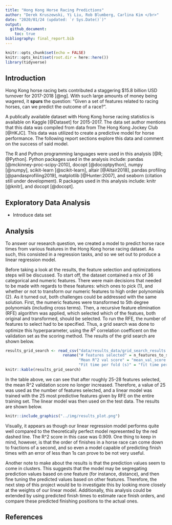 ```yaml
---
title: "Hong Kong Horse Racing Predictions"
author: "Derek Kruszewski, Yi Liu, Rob Blumberg, Carlina Kim </br>"
date: "2020/01/24 (updated: `r Sys.Date()`)"
output:
  github_document:
    toc: true
bibliography: final_report.bib
---
```


```r
knitr::opts_chunk$set(echo = FALSE)
knitr::opts_knit$set(root.dir = here::here())
library(tidyverse)
```

## Introduction

Hong Kong horse racing bets contributed a staggering $15.8 billion USD turnover for 2017-2018 [@ng]. With such large amounts of money being wagered, it **spurs** the question: "Given a set of features related to racing horses, can we predict the outcome of a race?".

A publically available dataset with Hong Kong horse racing statistics is available on Kaggle [@Dataset] for 2015-2017. The data set author mentions that this data was compiled from data from The Hong Kong Jockey Club [@HKJC]. This data was utilized to create a predictive model for horse performance. The following report sections explore this data and comment on the success of said model.

The R and Python programming languages were used in this analysis [@R; @Python]. Python packages used in the analysis include: pandas [@mckinney-proc-scipy-2010], docopt [@docoptpython], numpy [@numpy], scikit-learn [@scikit-learn], altair [@Altair2018], pandas profiling [@pandasprofiling2019], matplotlib [@Hunter:2007], and seaborn (citation still under development). R packages used in this analysis include: knitr [@knitr], and docopt [@docopt].

## Exploratory Data Analysis

- Introduce data set

## Analysis

To answer our research question, we created a model to predict horse race times from various features in the Hong Kong horse racing dataset. As such, this consisted in a regression tasks, and so we set out to produce a linear regression model. 

Before taking a look at the results, the feature selection and optimizations steps will be discussed. To start off, the dataset contained a mix of 36 categorical and numeric features. There were main decisions that needed to be made with regards to these features: which ones to pick (1), and whether or not to transform our numeric features to high order polynomials (2). As it turned out, both challenges could be addressed with the same solution. First, the numeric features were transformed to 5th degree polynomials (including cross terms). Then, a recursive feature elimination (RFE) algorithm was applied, which selected which of the featues, both original and transformed, should be selected. To run the RFE, the number of features to select had to be specified. Thus, a grid search was done to optimize this hyperparameter, using the $R^2$ correlation coefficent on the validation set as the scoring method. The results of the grid search are shown below.

```r
results_grid_search <- read_csv("data/results_data/grid_search_results.csv")[2:4] %>% 
                         rename("# features selected" = n_features_to_select,
                                "Mean R^2 val score" = "mean_val_score (r2)", 
                                "Fit time per fold (s)" = "fit time per fold (s)")
knitr::kable(results_grid_search)
```

In the table above, we can see that after roughly 25-28 features selected, the mean R^2 validation score no longer increased. Therefore, a value of 25 was used as the number of features selected, and a linear model was trained with the 25 most predictive features given by RFE on the entire training set. The linear model was then used on the test data. The results are shown below.


```r
knitr::include_graphics("../img/results_plot.png")
```

Visually, it appears as though our linear regression model performs quite well compared to the theoretically perfect model represented by the red dashed line. The R^2 score in this case was 0.909. One thing to keep in mind, however, is that the order of finishes in a horse race can come down to fractions of a second, and so even a model capable of predicting finish times with an error of less than 1s can prove to be not very useful. 

Another note to make about the results is that the prediction values seem to come in clusters. This suggests that the model may be segregating prediction values based on one feature (for instance, distance), and then fine tuning the predicted values based on other features. Therefore, the next step of this project would be to investigate this by looking more closely at the weights of our linear model. Additionally, this analysis could be extended by using predicted finish times to estimate race finish orders, and compare these predicted finishing positions to the actual ones. 

## References

